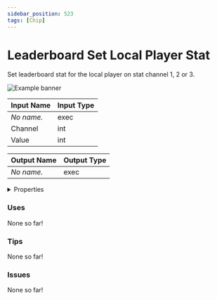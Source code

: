 ```yaml
---
sidebar_position: 523
tags: [Chip]
---
```


# Leaderboard Set Local Player Stat

Set leaderboard stat for the local player on stat channel 1, 2 or 3.



![Example banner](./assets/57a1553a-ba24-4422-903a-e610a03e7994.svg)

| Input Name | Input Type |
|-----------|-----------|
| *No name.* | exec |
| Channel | int |
| Value | int |

| Output Name | Output Type |
|-----------|-----------|
| *No name.* | exec |


<details>
  <summary>Properties</summary>
  <div>
    <div>
    <table>
      <thead>
        <tr>
          <th>Is beta required?</th>
          <th>❌</th>
        </tr>
        <tr>
          <th>Is this chip a trolling risk?</th>
          <th>❌</th>
        </tr>
        <tr>
          <th>Chip UUPD</th>
          <th>._uuid</th>
        </tr>
      </thead>
    </table>
    </div>
  </div>
</details>

### Uses

None so far!

### Tips

None so far!

### Issues

None so far!